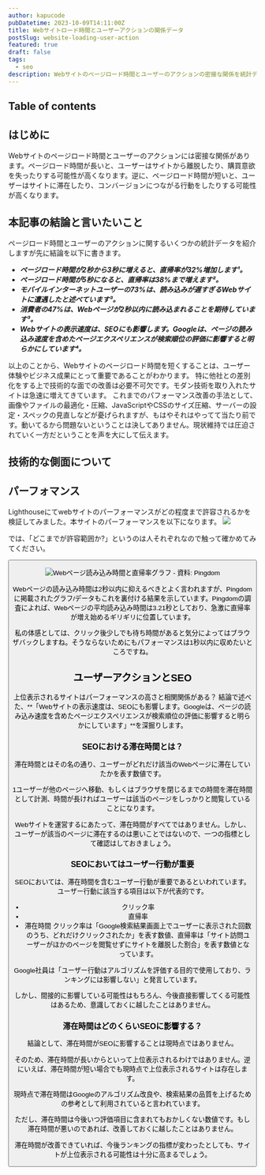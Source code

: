 ```yaml
---
author: kapucode
pubDatetime: 2023-10-09T14:11:00Z
title: Webサイトロード時間とユーザーアクションの関係データ
postSlug: website-loading-user-action
featured: true
draft: false
tags:
  - seo
description: Webサイトのページロード時間とユーザーのアクションの密接な関係を統計データを踏まえ見てみよう
---
```



## Table of contents

## はじめに

Webサイトのページロード時間とユーザーのアクションには密接な関係があります。ページロード時間が長いと、ユーザーはサイトから離脱したり、購買意欲を失ったりする可能性が高くなります。逆に、ページロード時間が短いと、ユーザーはサイトに滞在したり、コンバージョンにつながる行動をしたりする可能性が高くなります。

## 本記事の結論と言いたいこと

ページロード時間とユーザーのアクションに関するいくつかの統計データを紹介しますが先に結論を以下に書きます。

- **_ページロード時間が2秒から3秒に増えると、直帰率が32%増加します¹。_**
- **_ページロード時間が5秒になると、直帰率は38%まで増えます²。_**
- **_モバイルインターネットユーザーの73%は、読み込みが遅すぎるWebサイトに遭遇したと述べています³。_**
- **_消費者の47%は、Webページが2秒以内に読み込まれることを期待しています³。_**
- **_Webサイトの表示速度は、SEOにも影響します。Googleは、ページの読み込み速度を含めたページエクスペリエンスが検索順位の評価に影響すると明らかにしています⁴。_**

以上のことから、Webサイトのページロード時間を短くすることは、ユーザー体験やビジネス成果にとって重要であることがわかります。
特に他社との差別化をする上で技術的な面での改善は必要不可欠です。モダン技術を取り入れたサイトは急速に増えてきています。
これまでのパフォーマンス改善の手法として、画像やファイルの最適化・圧縮、JavaScriptやCSSのサイズ圧縮、サーバーの設定・スペックの見直しなどが憂げられますが、もはやそれはやってて当たり前です。動いてるから問題ないということは決してありません。現状維持では圧迫されていく一方だということを声を大にして伝えます。

## 技術的な側面について

## パーフォマンス

Lighthouseにてwebサイトのパーフォーマンスがどの程度まで許容されるかを検証してみました。本サイトのパーフォーマンスを以下になります。
![](/blog/2023-10-09/paformance.png)

では、「どこまでが許容範囲か?」というのは人それぞれなので触って確かめてみてください。

<Button client:load />

![Webページ読み込み時間と直帰率グラフ - 資料: Pingdom](https://news.mynavi.jp/techplus/article/20180122-573640/images/001l.jpg)

Webページの読み込み時間は2秒以内に抑えるべきとよく言われますが、Pingdomに掲載されたグラフ/データもこれを裏付ける結果を示しています。Pingdomの調査によれば、Webページの平均読み込み時間は3.21秒としており、急激に直帰率が増え始めるギリギリに位置しています。

私の体感としては、クリック後少しでも待ち時間があると気分によってはブラウザバックしますね。そうならないためにもパフォーマンスは1秒以内に収めたいところですね。

## ユーザーアクションとSEO

上位表示されるサイトはパーフォーマンスの高さと相関関係がある？
結論で述べた、**「Webサイトの表示速度は、SEOにも影響します。Googleは、ページの読み込み速度を含めたページエクスペリエンスが検索順位の評価に影響すると明らかにしています」**を深掘りします。

### SEOにおける滞在時間とは？

滞在時間とはその名の通り、ユーザーがどれだけ該当のWebページに滞在していたかを表す数値です。

1ユーザーが他のページへ移動、もしくはブラウザを閉じるまでの時間を滞在時間として計測、時間が長ければユーザーは該当のページをしっかりと閲覧していることになります。

Webサイトを運営するにあたって、滞在時間がすべてではありません。しかし、ユーザーが該当のページに滞在するのは悪いことではないので、一つの指標として確認はしておきましょう。

### SEOにおいてはユーザー行動が重要

SEOにおいては、滞在時間を含むユーザー行動が重要であるといわれています。ユーザー行動に該当する項目は以下が代表的です。

- クリック率
- 直帰率
- 滞在時間
  クリック率は「Google検索結果画面上でユーザーに表示された回数のうち、どれだけクリックされたか」を表す数値、直帰率は「サイト訪問ユーザーがほかのページを閲覧せずにサイトを離脱した割合」を表す数値となっています。

Google社員は「ユーザー行動はアルゴリズムを評価する目的で使用しており、ランキングには影響しない」と発言しています。

しかし、間接的に影響している可能性はもちろん、今後直接影響してくる可能性はあるため、意識しておくに越したことはありません。

### 滞在時間はどのくらいSEOに影響する？

結論として、滞在時間がSEOに影響することは現時点ではありません。

そのため、滞在時間が長いからといって上位表示されるわけではありません。逆にいえば、滞在時間が短い場合でも現時点で上位表示されるサイトは存在します。

現時点で滞在時間はGoogleのアルゴリズム改良や、検索結果の品質を上げるための参考として利用されていると言われています。

ただし、滞在時間は今後いつ評価項目に含まれてもおかしくない数値です。もし滞在時間が悪いのであれば、改善しておくに越したことはありません。

滞在時間が改善できていれば、今後ランキングの指標が変わったとしても、サイトが上位表示される可能性は十分に高まるでしょう。
